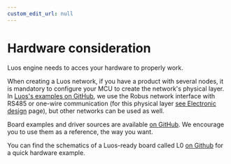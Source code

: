 ```yaml
---
custom_edit_url: null
---
```



# Hardware consideration

Luos engine needs to acces your hardware to properly work.

When creating a Luos network, if you have a product with several nodes, it is mandatory to configure your MCU to create the network's physical layer. In <a href="https://github.com/Luos-io/luos_engine/tree/main/examples" target="_blank" rel="external nofollow">Luos's examples on GitHub<IconExternalLink width="10"></IconExternalLink></a>, we use the Robus network interface with RS485 or one-wire communication (for this physical layer [see Electronic design](./electronics.mdx) page), but other networks can be used as well.

Board examples and driver sources are available <a href="https://github.com/Luos-io/luos_engine/tree/main/examples/projects" target="_blank" rel="external nofollow">on GitHub<IconExternalLink width="10"></IconExternalLink></a>. We encourage you to use them as a reference, the way you want.

You can find the schematics of a Luos-ready board called L0 <a href="https://github.com/Luos-io/luos_engine/tree/main/examples/hardware/l0" target="_blank" rel="external nofollow">on Github<IconExternalLink width="10"></IconExternalLink></a> for a quick hardware example.
